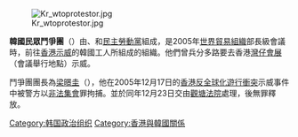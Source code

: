 {{Unreferenced|time=2021-12-27T23:37:08+00:00}}
[[File:Kr_wtoprotestor.jpg|thumb]]

'''韓國民眾鬥爭團'''（{{lang|ko|'''한국민중투쟁단'''}}）由{{Link-en|全國民主勞動組合總聯盟|전국민주노동조합총연맹|韓國民主勞總}}、{{Link-ko|韓國勞動組合總聯盟|한국노동조합총연맹|韓國勞總}}和[[民主勞動黨|民主勞動黨]]組成，是2005年[[世界貿易組織|世界貿易組織]]部長級會議時，前往[[香港|香港]][[韓農反世貿騷亂|示威]]的韓國工人所組成的組織。他們曾兵分多路要去香港[[灣仔|灣仔]][[會展|會展]]（會議舉行地點）示威。

鬥爭團團長為[[梁暻圭|梁暻圭]]（{{lang|ko|양경규}}），他在2005年12月17日的[[2005年香港反對世貿遊行衝突|香港反全球化遊行衝突]]示威事件中被警方以[[非法集會|非法集會]]罪拘捕。並於同年12月23日交由[[觀塘法院|觀塘法院]]處理，後無罪釋放。

{{org-stub}}


[[Category:韩国政治组织|Category:韩国政治组织]]
[[Category:香港與韓國關係|Category:香港與韓國關係]]